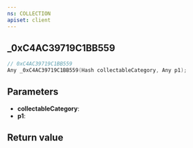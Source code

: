 ```yaml
---
ns: COLLECTION
apiset: client
---
```

## _0xC4AC39719C1BB559

```c
// 0xC4AC39719C1BB559
Any _0xC4AC39719C1BB559(Hash collectableCategory, Any p1);
```


## Parameters
* **collectableCategory**:
* **p1**:

## Return value